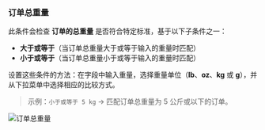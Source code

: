 ### 订单总重量

此条件会检查 **订单的总重量** 是否符合特定标准，基于以下子条件之一：

- **大于或等于**（当订单总重量大于或等于输入的重量时匹配）
- **小于或等于**（当订单总重量小于或等于输入的重量时匹配）

设置这些条件的方法：在字段中输入重量，选择重量单位（**lb**、**oz**、**kg** 或 **g**），并从下拉菜单中选择相应的比较方式。

> 示例：`小于或等于 5 kg` → 匹配订单总重量为 5 公斤或以下的订单。

<img
  src="/images/essentials/condition-sets/order-total-weight.webp"
  alt="订单总重量"
/>
